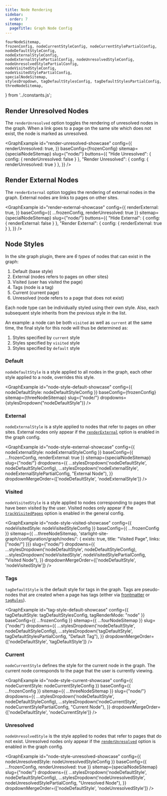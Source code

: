 ```yaml
---
title: Node Rendering
sidebar:
  order: 7
sitemap:
  pageTitle: Graph Node Config
---
```


	fourNodeSitemap,
	frozenConfig, nodeCurrentStyleConfig, nodeCurrentStylePartialConfig,
	nodeDefaultStyleConfig,
	nodeExternalStyleConfig,
	nodeExternalStylePartialConfig, nodeUnresolvedStyleConfig, nodeUnresolvedStylePartialConfig,
	nodeVisitedStyleConfig,
	nodeVisitedStylePartialConfig,
	specialNodeSitemap,
	stylesDropdown, tagDefaultStylesConfig, tagDefaultStylesPartialConfig,
	threeNodeSitemap,
} from '../constants.js';


## Render Unresolved Nodes

The `renderUnresolved` option toggles the rendering of unresolved nodes in the graph.
When a link goes to a page on the same site which does not exist, the node is marked as unresolved.

<GraphExample id="render-unresolved-showcase" config={{
	renderUnresolved: true,
}} baseConfig={frozenConfig} sitemap={specialNodeSitemap} slug={"node/"}
	buttons={{
		"Hide Unresolved": { config: { renderUnresolved: false } },
		"Render Unresolved": { config: { renderUnresolved: true } },
	}}
/>

## Render External Nodes

The `renderExternal` option toggles the rendering of external nodes in the graph.
External nodes are links to pages on other sites.

<GraphExample id="render-external-showcase" config={{
	renderExternal: true,
}} baseConfig={{ ...frozenConfig, renderUnresolved: true }} sitemap={specialNodeSitemap} slug={"node/"}
	buttons={{
		"Hide External": { config: { renderExternal: false } },
		"Render External": { config: { renderExternal: true } },
	}}
/>

## Node Styles

In the site graph plugin, there are _6 types_ of nodes that can exist in the graph:
1. Default (base style)
2. External (nodes refers to pages on other sites)
3. Visited (user has visited the page)
4. Tags (node is a tag)
5. Current (current page)
6. Unresolved (node refers to a page that does not exist)

Each node type can be individually styled using their own style.
Also, each subsequent style inherits from the previous style in the list.

An example: a node can be both `visited` as well as `current` at the same time, the final style for this node will thus be determined as:
1. Styles specified by `current` style
2. Styles specified by `visited` style
3. Styles specified by `default` style


### Default

`nodeDefaultStyle` is a style applied to all nodes in the graph, each other style applied to a node, overrides this style.

<GraphExample id="node-style-default-showcase" config={{
	nodeDefaultStyle: nodeDefaultStyleConfig
}} baseConfig={frozenConfig} sitemap={threeNodeSitemap} slug={"node/"}
	dropdowns={stylesDropdown("nodeDefaultStyle")}
/>

### External

`nodeExternalStyle` is a style applied to nodes that refer to pages on other sites.
External nodes only appear if the [`renderExternal`](/todo) option is enabled in the graph config.

<GraphExample id="node-style-external-showcase" config={{
	nodeExternalStyle: nodeExternalStyleConfig
}} baseConfig={{ ...frozenConfig, renderExternal: true }} sitemap={specialNodeSitemap} slug={"node/"}
  dropdowns={{
	  ...stylesDropdown('nodeDefaultStyle', nodeDefaultStyleConfig),
	  ...stylesDropdown('nodeExternalStyle', nodeExternalStylePartialConfig, "External Node"),
  }}
  dropdownMergeOrder={['nodeDefaultStyle', 'nodeExternalStyle']}
/>


### Visited

`nodeVisitedStyle` is a style applied to nodes corresponding to pages that have been visited by the user.
Visited nodes only appear if the [`trackVisitedPages`](todo/) option is enabled in the general config.

<GraphExample id="node-style-visited-showcase" config={{
	nodeVisitedStyle: nodeVisitedStyleConfig
}} baseConfig={{ ...frozenConfig }} sitemap={{ ...threeNodeSitemap, 'starlight-site-graph/configuration/graph/nodes/': { exists: true, title: "Visited Page", links: ["node/"] }}} slug={"node/"}
	dropdowns={{
		...stylesDropdown('nodeDefaultStyle', nodeDefaultStyleConfig),
		...stylesDropdown('nodeVisitedStyle', nodeVisitedStylePartialConfig, "Visited Node"),
	}}
	dropdownMergeOrder={['nodeDefaultStyle', 'nodeVisitedStyle']}
/>

### Tags

`tagDefaultStyle` is the default style for tags in the graph.
Tags are pseudo-nodes that are created when a page has tags (either via [frontmatter](/todo) or [`tagRules`](/todo)).

<GraphExample id="tag-style-default-showcase" config={{
	tagDefaultStyle: tagDefaultStylesConfig,
	tagRenderMode: "node"
}} baseConfig={{ ...frozenConfig }} sitemap={{ ...fourNodeSitemap }} slug={"node/"}
			  dropdowns={{
				  ...stylesDropdown('nodeDefaultStyle', nodeDefaultStyleConfig),
				  ...stylesDropdown('tagDefaultStyle', tagDefaultStylesPartialConfig, "Default Tag"),
			  }}
			  dropdownMergeOrder={['nodeDefaultStyle', 'tagDefaultStyle']}
/>

### Current

`nodeCurrentStyle` defines the style for the current node in the graph.
The current node corresponds to the page that the user is currently viewing.

<GraphExample id="node-style-current-showcase" config={{
	nodeCurrentStyle: nodeCurrentStyleConfig
}} baseConfig={{ ...frozenConfig }} sitemap={{ ...threeNodeSitemap }} slug={"node/"}
	dropdowns={{
		...stylesDropdown('nodeDefaultStyle', nodeDefaultStyleConfig),
		...stylesDropdown('nodeCurrentStyle', nodeCurrentStylePartialConfig, "Current Node"),
	}}
	dropdownMergeOrder={['nodeDefaultStyle', 'nodeCurrentStyle']}
/>



### Unresolved

`nodeUnresolvedStyle` is the style applied to nodes that refer to pages that do not exist.
Unresolved nodes only appear if the [`renderUnresolved`](/todo) option is enabled in the graph config.

<GraphExample id="node-style-unresolved-showcase" config={{
	nodeUnresolvedStyle: nodeUnresolvedStyleConfig
}} baseConfig={{ ...frozenConfig, renderUnresolved: true }} sitemap={specialNodeSitemap} slug={"node/"}
	dropdowns={{
		...stylesDropdown('nodeDefaultStyle', nodeDefaultStyleConfig),
		...stylesDropdown('nodeUnresolvedStyle', nodeUnresolvedStylePartialConfig, "Unresolved Node"),
	}}
	dropdownMergeOrder={['nodeDefaultStyle', 'nodeUnresolvedStyle']}
/>
